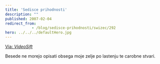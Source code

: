 ```yaml
---
title: 'Sedisce prihodnosti'
description: ""
published: 2007-02-04
redirect_from: 
            - /blog/sedisce-prihodnosti/swizec/292
hero: ../../../defaultHero.jpg
---
```

  
[Via: _VideoSift_](http://www.videosift.com)

Besede ne morejo opisati obsega moje zelje po lastenju te carobne stvari.
